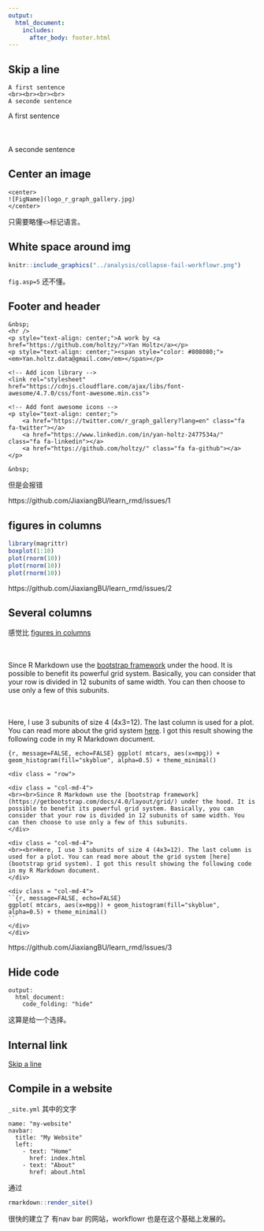 ```yaml
---
output: 
  html_document:
    includes:
      after_body: footer.html
---
```


## Skip a line {#skip-a-line}

```
A first sentence
<br><br><br><br>
A seconde sentence
```

A first sentence
<br><br><br><br>
A seconde sentence

## Center an image

```
<center>
![FigName](logo_r_graph_gallery.jpg)
</center>
```

只需要略懂`<>`标记语言。

## White space around img

```r
knitr::include_graphics("../analysis/collapse-fail-workflowr.png")
```

`fig.asp=5` 还不懂。

## Footer and header

```
&nbsp;
<hr />
<p style="text-align: center;">A work by <a href="https://github.com/holtzy/">Yan Holtz</a></p>
<p style="text-align: center;"><span style="color: #808080;"><em>Yan.holtz.data@gmail.com</em></span></p>

<!-- Add icon library -->
<link rel="stylesheet" href="https://cdnjs.cloudflare.com/ajax/libs/font-awesome/4.7.0/css/font-awesome.min.css">

<!-- Add font awesome icons -->
<p style="text-align: center;">
    <a href="https://twitter.com/r_graph_gallery?lang=en" class="fa fa-twitter"></a>
    <a href="https://www.linkedin.com/in/yan-holtz-2477534a/" class="fa fa-linkedin"></a>
    <a href="https://github.com/holtzy/" class="fa fa-github"></a>
</p>

&nbsp;
```

但是会报错

https://github.com/JiaxiangBU/learn_rmd/issues/1

## figures in columns {#figincol}

```r
library(magrittr)
boxplot(1:10)
plot(rnorm(10))
plot(rnorm(10))
plot(rnorm(10))
```

https://github.com/JiaxiangBU/learn_rmd/issues/2

## Several columns

感觉比 [figures in columns](#figincol)

<div class = "row">
  
<div class = "col-md-4">
<br><br>Since R Markdown use the [bootstrap framework](https://getbootstrap.com/docs/4.0/layout/grid/) under the hood. It is possible to benefit its powerful grid system. Basically, you can consider that your row is divided in 12 subunits of same width. You can then choose to use only a few of this subunits.
</div>
  
<div class = "col-md-4">
<br><br>Here, I use 3 subunits of size 4 (4x3=12). The last column is used for a plot. You can read more about the grid system [here](bootstrap grid system). I got this result showing the following code in my R Markdown document.
</div>
  
<div class = "col-md-4">
``{r, message=FALSE, echo=FALSE}
ggplot( mtcars, aes(x=mpg)) + geom_histogram(fill="skyblue", alpha=0.5) + theme_minimal()
``
</div>
</div>

```
<div class = "row">
  
<div class = "col-md-4">
<br><br>Since R Markdown use the [bootstrap framework](https://getbootstrap.com/docs/4.0/layout/grid/) under the hood. It is possible to benefit its powerful grid system. Basically, you can consider that your row is divided in 12 subunits of same width. You can then choose to use only a few of this subunits.
</div>
  
<div class = "col-md-4">
<br><br>Here, I use 3 subunits of size 4 (4x3=12). The last column is used for a plot. You can read more about the grid system [here](bootstrap grid system). I got this result showing the following code in my R Markdown document.
</div>
  
<div class = "col-md-4">
``{r, message=FALSE, echo=FALSE}
ggplot( mtcars, aes(x=mpg)) + geom_histogram(fill="skyblue", alpha=0.5) + theme_minimal()
``
</div>
</div>
```

https://github.com/JiaxiangBU/learn_rmd/issues/3

## Hide code

```
output:
  html_document:
    code_folding: "hide"
```

这算是给一个选择。

## Internal link {#inlink}

[Skip a line](#skip-a-line)


## Compile in a website


`_site.yml` 其中的文字

```
name: "my-website"
navbar:
  title: "My Website"
  left:
    - text: "Home"
      href: index.html
    - text: "About"
      href: about.html
```

通过

```r
rmarkdown::render_site()
```

很快的建立了 有nav bar 的网站，workflowr 也是在这个基础上发展的。


